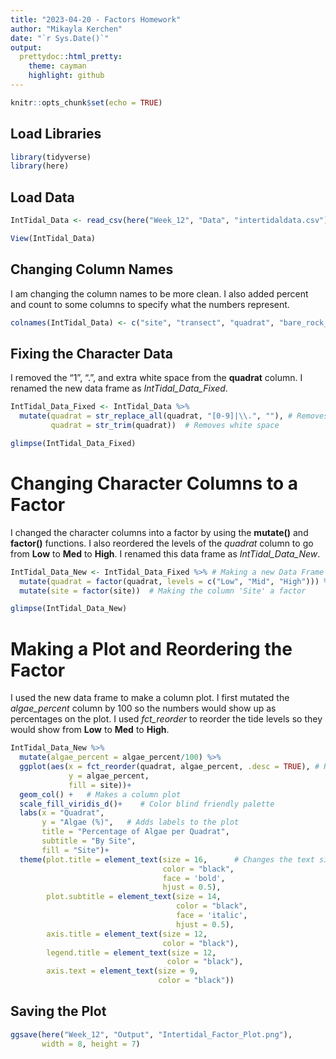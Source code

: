 ```yaml
---
title: "2023-04-20 - Factors Homework"
author: "Mikayla Kerchen"
date: "`r Sys.Date()`"
output:
  prettydoc::html_pretty:
    theme: cayman
    highlight: github
---
```


```r
knitr::opts_chunk$set(echo = TRUE)
```

## Load Libraries

```r
library(tidyverse)
library(here)
```

## Load Data

```r
IntTidal_Data <- read_csv(here("Week_12", "Data", "intertidaldata.csv"))

View(IntTidal_Data)
```

## Changing Column Names 

I am changing the column names to be more clean. I also added percent and count to some columns to specify what the numbers represent.
```r
colnames(IntTidal_Data) <- c("site", "transect", "quadrat", "bare_rock_percent", "algae_percent", "mussels_percent", "small_barnacles_percent", "large_barnacles_percent", "gooseneck_barnacles_percent", "anemone_percent", "whelks_count", "crabs_count", "stars_count")
```


## Fixing the Character Data

I removed the "1", ".", and extra white space from the **quadrat** column. I renamed the new data frame as *IntTidal_Data_Fixed*.
```r

IntTidal_Data_Fixed <- IntTidal_Data %>%
  mutate(quadrat = str_replace_all(quadrat, "[0-9]|\\.", ""), # Removes the extra "1" and "." from the 'Quadrat' column
         quadrat = str_trim(quadrat))  # Removes white space

glimpse(IntTidal_Data_Fixed)
```

# Changing Character Columns to a Factor

I changed the character columns into a factor by using the **mutate()** and **factor()** functions. I also reordered the levels of the *quadrat* column to go from **Low** to **Med** to **High**. I renamed this data frame as *IntTidal_Data_New*.
```r
IntTidal_Data_New <- IntTidal_Data_Fixed %>% # Making a new Data Frame for the factors
  mutate(quadrat = factor(quadrat, levels = c("Low", "Mid", "High"))) %>%  # Making the column 'Quadrat' a factor and ordering the levels from Low to Mid to High
  mutate(site = factor(site))  # Making the column 'Site' a factor

glimpse(IntTidal_Data_New)
```

# Making a Plot and Reordering the Factor 

I used the new data frame to make a column plot. I first mutated the *algae_percent* column by 100 so the numbers would show up as percentages on the plot. I used *fct_reorder* to reorder the tide levels so they would show from **Low** to **Med** to **High**.  
```r
IntTidal_Data_New %>%
  mutate(algae_percent = algae_percent/100) %>%
  ggplot(aes(x = fct_reorder(quadrat, algae_percent, .desc = TRUE), # Reorders the factor of Quadrat by Algae in descending order (low, mid, high)
             y = algae_percent,
             fill = site))+ 
  geom_col() +   # Makes a column plot
  scale_fill_viridis_d()+    # Color blind friendly palette 
  labs(x = "Quadrat",
       y = "Algae (%)",   # Adds labels to the plot
       title = "Percentage of Algae per Quadrat",
       subtitle = "By Site",
       fill = "Site")+
  theme(plot.title = element_text(size = 16,      # Changes the text size, color, face, and adjustment on the plot.
                                  color = "black",
                                  face = 'bold',
                                  hjust = 0.5),
        plot.subtitle = element_text(size = 14,
                                     color = "black",
                                     face = 'italic',
                                     hjust = 0.5),
        axis.title = element_text(size = 12,
                                  color = "black"),
        legend.title = element_text(size = 12,
                                   color = "black"),
        axis.text = element_text(size = 9,
                                 color = "black"))
```

## Saving the Plot

```r
ggsave(here("Week_12", "Output", "Intertidal_Factor_Plot.png"),
       width = 8, height = 7)
```

